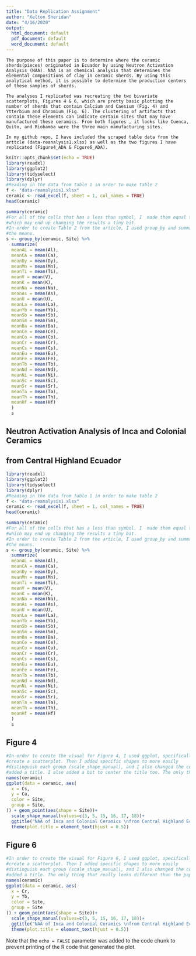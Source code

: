 ```yaml
---
title: "Data Replication Assignment"
author: "Kelton Sheridan"
date: "4/16/2020"
output:
  html_document: default
  pdf_document: default
  word_document: default
---
```

```
The purpose of this paper is to determine where the ceramic sherds(pieces) originated in Ecuador by using Neutron Activation Analysis (NAA). NAA is an chemical analysis that determines the elemental compositions of clay in ceramic sherds. By using this analytical method, it is possible to determine the production centers of these samples of sherds. 

The analyses I replicated was recreating the two bivariate scatterplots, Figures 4 & 6, which are pretty basic plotting the number of sherds that contain Calcium and Caesium (Fig. 4) and Ytterbium and Chromium (Fig. 6). The clustering of artifacts that contain these elements can indicate certain sites that may have manufactured these ceramics. From both figures , it looks like Cuenca, Quito, and Riobamba were the three main manufacturing sites.

In my github repo, I have included the scraped table data from the arttcle (data-reanalysis1.xlsx) as well as the two figures I have replicated (Figure4_ADA & Figure6_ADA).
```


```r
knitr::opts_chunk$set(echo = TRUE)
library(readxl)
library(ggplot2)
library(tidyselect)
library(dplyr)
#Reading in the data from table 1 in order to make table 2
f <- "data-reanalysis1.xlsx"
ceramic <- read_excel(f, sheet = 1, col_names = TRUE)
head(ceramic)

summary(ceramic)
#For all of the cells that has a less than symbol, I  made them equal to instead,
#which may end up changing the results a tiny bit.
#In order to create Table 2 from the article, I used group_by and summarize to find
#the means.
s <- group_by(ceramic, Site) %>%
  summarize(
  meanAL = mean(Al),
  meanCA = mean(Ca),
  meanDy = mean(Dy),
  meanMn = mean(Mn),
  meanTi = mean(Ti),
  meanV = mean(V),
  meanK = mean(K),
  meanNa = mean(Na),
  meanAs = mean(As), 
  meanU = mean(U),
  meanLa = mean(La),
  meanYb = mean(Yb),
  meanSb = mean(Sb), 
  meanSm = mean(Sm), 
  meanBa = mean(Ba),
  meanCe = mean(Ce),
  meanCo = mean(Co),
  meanCr = mean(Cr),
  meanCs = mean(Cs),
  meanEu = mean(Eu),
  meanFe = mean(Fe),
  meanTb = mean(Tb),
  meanNd = mean(Nd),
  meanNi = mean(Ni),
  meanSc = mean(Sc),
  meanSr = mean(Sr),
  meanTa = mean(Ta),
  meanTh = mean(Th),
  meanHf = mean(Hf)
  )
  s
```

## Neutron Activation Analysis of Inca and Colonial Ceramics
## from Central Highland Ecuador

```r
library(readxl)
library(ggplot2)
library(tidyselect)
library(dplyr)
#Reading in the data from table 1 in order to make table 2
f <- "data-reanalysis1.xlsx"
ceramic <- read_excel(f, sheet = 1, col_names = TRUE)
head(ceramic)

summary(ceramic)
#For all of the cells that has a less than symbol, I  made them equal to instead,
#which may end up changing the results a tiny bit.
#In order to create Table 2 from the article, I used group_by and summarize to find
#the means.
s <- group_by(ceramic, Site) %>%
  summarize(
  meanAL = mean(Al),
  meanCA = mean(Ca),
  meanDy = mean(Dy),
  meanMn = mean(Mn),
  meanTi = mean(Ti),
  meanV = mean(V),
  meanK = mean(K),
  meanNa = mean(Na),
  meanAs = mean(As), 
  meanU = mean(U),
  meanLa = mean(La),
  meanYb = mean(Yb),
  meanSb = mean(Sb), 
  meanSm = mean(Sm), 
  meanBa = mean(Ba),
  meanCe = mean(Ce),
  meanCo = mean(Co),
  meanCr = mean(Cr),
  meanCs = mean(Cs),
  meanEu = mean(Eu),
  meanFe = mean(Fe),
  meanTb = mean(Tb),
  meanNd = mean(Nd),
  meanNi = mean(Ni),
  meanSc = mean(Sc),
  meanSr = mean(Sr),
  meanTa = mean(Ta),
  meanTh = mean(Th),
  meanHf = mean(Hf)
  )
  s
```

## Figure 4

```r
#In order to create the visual for Figure 4, I used ggplot, specifically to 
#create a scatterplot. Then I added specific shapes to more easily 
#distinguish each group (scale_shape_manual), and I also changed the colors, and
#added a title. I also added a bit to center the title too. The only thing that really looks different than the paper's figures is that I did not include the circles around the groupings, which you and I discussed during class that I did not need to include as you thought maybe they just added them later. 
names(ceramic)
ggplot(data = ceramic, aes(
  x = Cs, 
  y = Ca,
  color = Site,
  group = Site,
)) + geom_point(aes(shape = Site))+
  scale_shape_manual(values=c(3, 5, 15, 16, 17, 18))+
  ggtitle("NAA of Inca and Colonial Ceramics \nfrom Central Highland Ecuador")+
  theme(plot.title = element_text(hjust = 0.5))
```

## Figure 6
```r
#In order to create the visual for Figure 6, I used ggplot, specifically to 
#create a scatterplot. Then I added specific shapes to more easily 
#distinguish each group (scale_shape_manual), and I also changed the colors, and
#added a title. The only thing that really looks different than the paper's figures is that I did not include the circles around the groupings, which you and I discussed during class that I did not need to include as you thought maybe they just added them later. 
names(ceramic)
ggplot(data = ceramic, aes(
  x = Cr, 
  y = Yb,
  color = Site,
  group = Site
)) + geom_point(aes(shape = Site))+
  scale_shape_manual(values=c(3, 5, 15, 16, 17, 18))+
  ggtitle("NAA of Inca and Colonial Ceramics \nfrom Central Highland Ecuador")+
  theme(plot.title = element_text(hjust = 0.5))
```


Note that the `echo = FALSE` parameter was added to the code chunk to prevent printing of the R code that generated the plot.
